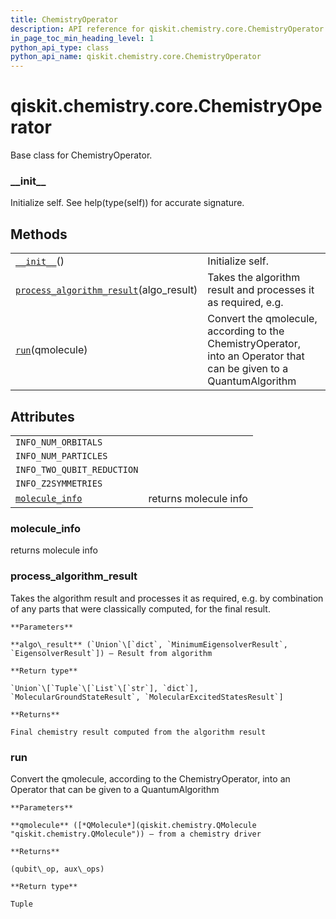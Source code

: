 ```yaml
---
title: ChemistryOperator
description: API reference for qiskit.chemistry.core.ChemistryOperator
in_page_toc_min_heading_level: 1
python_api_type: class
python_api_name: qiskit.chemistry.core.ChemistryOperator
---
```


<span id="qiskit-chemistry-core-chemistryoperator" />

# qiskit.chemistry.core.ChemistryOperator

<Class id="qiskit.chemistry.core.ChemistryOperator" isDedicatedPage={true} github="https://github.com/qiskit-community/qiskit-aqua/tree/stable/0.8/qiskit/chemistry/core/chemistry_operator.py" signature="ChemistryOperator">
  Base class for ChemistryOperator.

  ### \_\_init\_\_

  <Function id="qiskit.chemistry.core.ChemistryOperator.__init__" signature="abstract __init__()">
    Initialize self. See help(type(self)) for accurate signature.
  </Function>

  ## Methods

  |                                                                                                                                                                                  |                                                                                                                     |
  | -------------------------------------------------------------------------------------------------------------------------------------------------------------------------------- | ------------------------------------------------------------------------------------------------------------------- |
  | [`__init__`](#qiskit.chemistry.core.ChemistryOperator.__init__ "qiskit.chemistry.core.ChemistryOperator.__init__")()                                                             | Initialize self.                                                                                                    |
  | [`process_algorithm_result`](#qiskit.chemistry.core.ChemistryOperator.process_algorithm_result "qiskit.chemistry.core.ChemistryOperator.process_algorithm_result")(algo\_result) | Takes the algorithm result and processes it as required, e.g.                                                       |
  | [`run`](#qiskit.chemistry.core.ChemistryOperator.run "qiskit.chemistry.core.ChemistryOperator.run")(qmolecule)                                                                   | Convert the qmolecule, according to the ChemistryOperator, into an Operator that can be given to a QuantumAlgorithm |

  ## Attributes

  |                                                                                                                                   |                       |
  | --------------------------------------------------------------------------------------------------------------------------------- | --------------------- |
  | `INFO_NUM_ORBITALS`                                                                                                               |                       |
  | `INFO_NUM_PARTICLES`                                                                                                              |                       |
  | `INFO_TWO_QUBIT_REDUCTION`                                                                                                        |                       |
  | `INFO_Z2SYMMETRIES`                                                                                                               |                       |
  | [`molecule_info`](#qiskit.chemistry.core.ChemistryOperator.molecule_info "qiskit.chemistry.core.ChemistryOperator.molecule_info") | returns molecule info |

  ### molecule\_info

  <Function id="qiskit.chemistry.core.ChemistryOperator.molecule_info" signature="property molecule_info">
    returns molecule info
  </Function>

  ### process\_algorithm\_result

  <Function id="qiskit.chemistry.core.ChemistryOperator.process_algorithm_result" signature="process_algorithm_result(algo_result)">
    Takes the algorithm result and processes it as required, e.g. by combination of any parts that were classically computed, for the final result.

    **Parameters**

    **algo\_result** (`Union`\[`dict`, `MinimumEigensolverResult`, `EigensolverResult`]) – Result from algorithm

    **Return type**

    `Union`\[`Tuple`\[`List`\[`str`], `dict`], `MolecularGroundStateResult`, `MolecularExcitedStatesResult`]

    **Returns**

    Final chemistry result computed from the algorithm result
  </Function>

  ### run

  <Function id="qiskit.chemistry.core.ChemistryOperator.run" signature="abstract run(qmolecule)">
    Convert the qmolecule, according to the ChemistryOperator, into an Operator that can be given to a QuantumAlgorithm

    **Parameters**

    **qmolecule** ([*QMolecule*](qiskit.chemistry.QMolecule "qiskit.chemistry.QMolecule")) – from a chemistry driver

    **Returns**

    (qubit\_op, aux\_ops)

    **Return type**

    Tuple
  </Function>
</Class>

